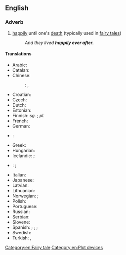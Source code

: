 ==English==

===Adverb===
{{head|en|adverb|head=[[happily]] [[ever]] [[after]]}}

# {{idiomatic|often preceded by "to live"}} [[happily]] until one's [[death]] (typically used in [[fairy tale]]s)
#: ''And they lived '''happily ever after'''.''

====Translations====
{{trans-top|happily until one's death}}
* Arabic: {{t-|ar|وعاشو عيشة سعيده}}
* Catalan: {{t|ca|i van viure feliços i van menjar anissos}}
* Chinese:
*: {{ttbc|Mandarin}}: {{t|cmn|从此，他们过着幸福快乐的日子}}, {{t|cmn|從此，他們過著幸福快樂的日子}}
* Croatian: {{t|hr|i živjeli su dugo i sretno}}
* Czech: {{t|cs|a žili šťastně až do smrti}}
* Dutch: {{t|nl|en ze leefden nog lang en gelukkig}}
* Estonian: {{t|et|ja kui nad surnud pole, siis elavad nad õnnelikult tänase päevani}}
* Finnish: ''sg.'' {{t|fi|onnellisena elämänsä loppuun asti}}; ''pl.'' {{t|fi|onnellisina elämänsä loppuun asti}}
* French: {{t|fr|ils vécurent heureux et eurent beaucoup d’enfants}}
* German: {{t|de|und wenn sie nicht gestorben sind, dann leben sie noch heute}}
* {{ttbc|Goemai}}: {{t|ank|tamtis noe lat/ dok ba muaan yi wa}}
* Greek: {{t|el|κι έζησαν αυτοί καλά κι εμείς καλύτερα}}
* Hungarian: {{t|hu|és boldogan éltek, míg meg nem haltak}}
* Icelandic: {{t|is|og þau lifðu vel og lengi}}; {{t|is|Og þau lifðu hamingjusöm til æviloka}}
* {{ttbc|Iraqw}}: {{t|irk|aa fák}}; {{t|irk|a-n ti'itá-r akóo doo-rén na alki'íit}}
{{trans-mid}}
* Italian: {{t|it|e vissero per sempre felici e contenti}}
* Japanese: {{t-|ja|めでたしめでたし|tr=medetashi medetashi|sc=Jpan}}
* Latvian: {{t|lv|un viņi dzīvoja ilgi un laimīgi}}
* Lithuanian: {{t|lt|ir jie gyveno ilgai ir laimingai}}
* Norwegian: {{t|no|og så levde de lykkelig alle sine dager}}; {{t|no|og er de ikke døde, så lever de ennå}}
* Polish: {{t|pl|i żyli długo i szczęśliwie}}
* Portuguese: {{t|pt|e viveram felizes para sempre}}
* Russian: {{t-|ru|и жили они долго и счастливо}}
* Serbian: {{t|sr|и живели су срећно до краја живота}}
* Slovene: {{t|sl|in živeli so srečno do konca svojih dni}}
* Spanish: {{t|es|Y vivieron felices y comieron perdices}}; {{t|es|Y colorín colorado, este cuento se ha acabado}}; {{t|es|Y vivieron felices por siempre jamás}}; {{t|es|Y vivieron felices el resto de sus días}}
* Swedish: {{t|sv|och så levde de lyckliga i alla sina dagar}}
* Turkish: {{t|tr|ve hayatlarının sonuna kadar mutlu yaşadılar}}, {{t-|tr|ve sonsuza kadar mutlu yaşadılar}}
{{trans-bottom}}

[[Category:en:Fairy tale]]
[[Category:en:Plot devices]]